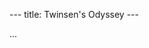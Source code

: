 ---
title: Twinsen's Odyssey
---

{{Infobox Story
 |image=
 |type=adventure
 |lba1=
 |lba2=yes
}}
...
{{stub}}